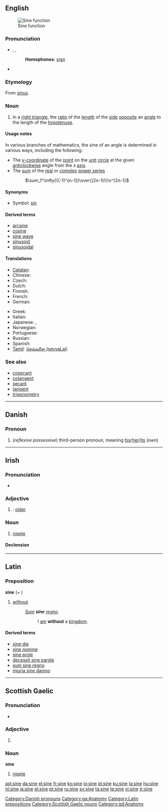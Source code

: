 {{also|Sine}}
==English==
{{wikipedia|Trigonometric function|Sine}}
[[Image:Sine.svg|thumb|Sine function]]

===Pronunciation===
* {{enPR|sīn}}, {{IPA|/saɪn/}}, {{SAMPA|/saIn/}}
*: '''Homophones:''' [[sign]]
* {{rhymes|aɪn}}

===Etymology===
From {{etyl|la}} ''[[sinus]]''.

===Noun===
{{en-noun}}

# {{context|trigonometry|mathematics}} In a [[right triangle]], the [[ratio]] of the [[length]] of the [[side]] [[opposite]] an [[angle]] to the length of the [[hypotenuse]].

====Usage notes====
In various branches of mathematics, the sine of an angle is determined in various ways, including the following:
* The [[y-coordinate|''y''-coordinate]] of the [[point]] on the [[unit]] [[circle]] at the given [[anticlockwise]] angle from the ''x'' [[axis]].
* The [[sum]] of the [[real]] or [[complex]] [[power series]]
*: <math>\sum_1^\infty{{(-1)^{n-1}}\over{(2n-1)!}}x^{2n-1}</math>

====Synonyms====
* Symbol: [[sin]]

====Derived terms====
* [[arcsine]]
* [[cosine]]
* [[sine wave]]
* [[sinusoid]]
* [[sinusoidal]]

====Translations====
{{trans-top|trigonometric function}}
* [[Catalan]]: {{t-|ca|sinus|m}}
* Chinese: {{t|zh|正弦|tr=zhèngxián|sc=Hant}}
* Czech: {{t-|cs|sinus|m}}
* Dutch: {{t-|nl|sinus|m}}
* Finnish: {{t-|fi|sini}}
* French: {{t+|fr|sinus|m}}
* German: {{t+|de|Sinus|m}}
{{trans-mid}}
* Greek: {{t|el|ημίτονο|n|sc=Grek}}
* Italian: {{t+|it|seno|m}}
* Japanese: {{t+|ja|サイン|tr=sain|sc=Jpan}}, {{t|ja|正弦|tr=seigen|sc=Jpan}}
* Norwegian: {{t-|no|sinus|m}}
* Portuguese: {{t+|pt|seno|m}}
* Russian: {{t|ru|синус|m|tr=sínus|sc=Cyrl}}
* Spanish: {{t+|es|seno|m}}
* [[Tamil]]: [[செவ்வளை (sevvaLai)]]
{{trans-bottom}}

===See also===
* [[cosecant]]
* [[cotangent]]
* [[secant]]
* [[tangent]]
* [[trigonometry]]

----

==Danish==

===Pronoun===
{{infl|da|pronoun|g=p|common {{s}}|sin|neuter {{s}}|sit}}

# (''reflexive possessive'') third-person {{s}} pronoun, meaning [[his#English|his]]/[[her#English|her]]/[[its#English|its]] (own)

[[Category:Danish pronouns]]

----

==Irish==

===Pronunciation===
* {{IPA|/ˈʃinʲə/|lang=ga}}

===Adjective===
{{infl|ga|adjective form}}

# {{comparative of|sean|lang=ga|nodot=yes}}: [[older]]

===Noun===
{{infl|ga|noun|g=f}}

# [[nipple]]

====Declension====
{{ga-noun-f4|si|ne|ní}}

[[Category:ga:Anatomy]]

----

==Latin==

===Preposition===
'''sine''' (+ {{ablative}})

# [[without]]
#: ''[[sum#Latin|Sum]] '''sine''' [[regnum|regno]].''
#:: I [[am]] '''without''' a [[kingdom]].

====Derived terms====
* [[sine die]]
* [[sine nomine]]
* [[sine prole]]
* [[decessit sine parole]]
* [[sum sine regno]]
* [[injuria sine damno]]

[[Category:Latin prepositions]]

----

==Scottish Gaelic==

===Pronunciation===
* {{IPA|/ˈʃinʲə/|lang=gd}}

===Adjective===
{{infl|gd|adjective form}}

# {{form of|Comparative and superlative forms|sean|lang=gd}}

===Noun===
'''sine''' {{f}}

# [[nipple]]

[[Category:Scottish Gaelic nouns]]
[[Category:gd:Anatomy]]

[[ast:sine]]
[[da:sine]]
[[el:sine]]
[[fr:sine]]
[[ko:sine]]
[[io:sine]]
[[id:sine]]
[[ku:sine]]
[[la:sine]]
[[hu:sine]]
[[nl:sine]]
[[ja:sine]]
[[pl:sine]]
[[pt:sine]]
[[ru:sine]]
[[sv:sine]]
[[ta:sine]]
[[te:sine]]
[[vi:sine]]
[[tr:sine]]